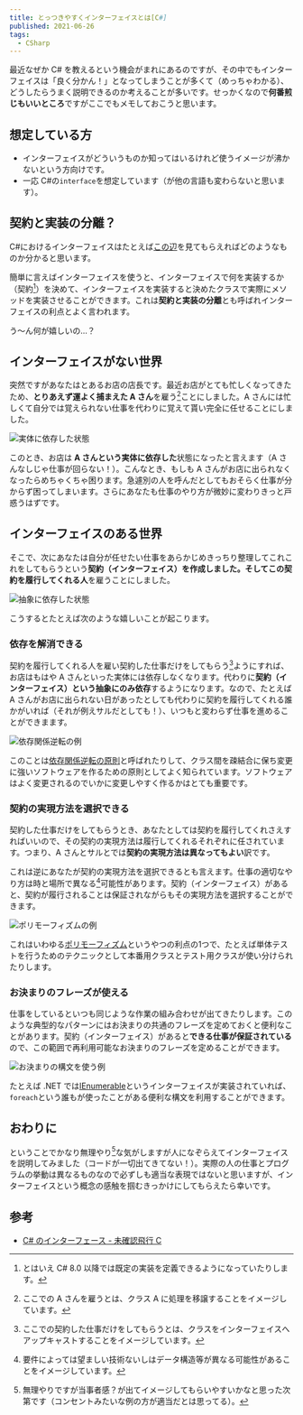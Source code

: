 ```yaml
---
title: とっつきやすくインターフェイスとは[C#]
published: 2021-06-26
tags:
  - CSharp
---
```


最近なぜか C# を教えるという機会がまれにあるのですが、その中でもインターフェイスは「良く分かん！」となってしまうことが多くて（めっちゃわかる）、どうしたらうまく説明できるのか考えることが多いです。せっかくなので**何番煎じもいいところ**ですがここでもメモしておこうと思います。

## 想定している方

- インターフェイスがどういうものか知ってはいるけれど使うイメージが沸かないという方向けです。
- 一応 C#の`interface`を想定しています（が他の言語も変わらないと思います）。

## 契約と実装の分離？

C#におけるインターフェイスはたとえば[この辺](https://docs.microsoft.com/ja-jp/dotnet/csharp/fundamentals/types/interfaces)を見てもらえればどのようなものか分かると思います。

簡単に言えばインターフェイスを使うと、インターフェイスで何を実装するか（契約[^契約について]）を決めて、インターフェイスを実装すると決めたクラスで実際にメソッドを実装させることができます。これは**契約と実装の分離**とも呼ばれインターフェイスの利点とよく言われます。

う～ん何が嬉しいの…？

## インターフェイスがない世界

突然ですがあなたはとあるお店の店長です。最近お店がとても忙しくなってきたため、**とりあえず運よく捕まえた A さん**を雇う[^雇うとは]ことにしました。A さんには忙しくて自分では覚えられない仕事を代わりに覚えて貰い完全に任せることにしました。

![実体に依存した状態](./img/interface1.JPG)

このとき、お店は **A さんという実体に依存した**状態になったと言えます（A さんなしじゃ仕事が回らない！）。こんなとき、もしも A さんがお店に出られなくなったらめちゃくちゃ困ります。急遽別の人を呼んだとしてもおそらく仕事が分からず困ってしまいます。さらにあなたも仕事のやり方が微妙に変わりきっと戸惑うはずです。

## インターフェイスのある世界

そこで、次にあなたは自分が任せたい仕事をあらかじめきっちり整理してこれこれをしてもらうという**契約（インターフェイス）**を作成しました。そしてこの**契約を履行してくれる人**を雇うことにしました。

![抽象に依存した状態](./img/interface2.JPG)

こうするとたとえば次のような嬉しいことが起こります。

### 依存を解消できる

契約を履行してくれる人を雇い契約した仕事だけをしてもらう[^契約した仕事]ようにすれば、お店はもはや A さんといった実体には依存しなくなります。代わりに**契約（インターフェイス）という抽象にのみ依存**するようになります。なので、たとえば A さんがお店に出られない日があったとしても代わりに契約を履行してくれる誰かがいれば（それが例えサルだとしても！）、いつもと変わらず仕事を進めることができまます。

![依存関係逆転の例](./img/interface3.JPG)

このことは[依存関係逆転の原則](https://ja.wikipedia.org/wiki/%e4%be%9d%e5%ad%98%e6%80%a7%e9%80%86%e8%bb%a2%e3%81%ae%e5%8e%9f%e5%89%87)と呼ばれたりして、クラス間を疎結合に保ち変更に強いソフトウェアを作るための原則としてよく知られています。ソフトウェアはよく変更されるのでいかに変更しやすく作るかはとても重要です。

### 契約の実現方法を選択できる

契約した仕事だけをしてもらうとき、あなたとしては契約を履行してくれさえすればいいので、その契約の実現方法は履行してくれるそれぞれに任されています。つまり、A さんとサルとでは**契約の実現方法は異なってもよい**訳です。

これは逆にあなたが契約の実現方法を選択できるとも言えます。仕事の適切なやり方は時と場所で異なる[^異なるとは]可能性があります。契約（インターフェイス）があると、契約が履行されることは保証されながらもその実現方法を選択することができます。

![ポリモーフィズムの例](./img/interface5.JPG)

これはいわゆる[ポリモーフィズム](https://ja.wikipedia.org/wiki/%E3%83%9D%E3%83%AA%E3%83%A2%E3%83%BC%E3%83%95%E3%82%A3%E3%82%BA%E3%83%A0)というやつの利点の1つで、たとえば単体テストを行うためのテクニックとして本番用クラスとテスト用クラスが使い分けられたりします。

### お決まりのフレーズが使える

仕事をしているといつも同じような作業の組み合わせが出てきたりします。このような典型的なパターンにはお決まりの共通のフレーズを定めておくと便利なことがあります。契約（インターフェイス）があると**できる仕事が保証されている**ので、この範囲で再利用可能なお決まりのフレーズを定めることができます。

![お決まりの構文を使う例](./img/interface4.JPG)

たとえば .NET では[IEnumerable](https://docs.microsoft.com/ja-jp/dotnet/api/system.collections.generic.ienumerable-1?view=net-5.0)というインターフェイスが実装されていれば、`foreach`という誰もが使ったことがある便利な構文を利用することができます。

## おわりに

ということでかなり無理やり[^人に]な気がしますが人になぞらえてインターフェイスを説明してみました（コードが一切出てきてない！）。実際の人の仕事とプログラムの挙動は異なるものなので必ずしも適当な表現ではないと思いますが、インターフェイスという概念の感触を掴むきっかけにしてもらえたら幸いです。

## 参考

- [C# のインターフェース - 未確認飛行 C](https://ufcpp.net/study/csharp/oo_interface.html)

[^契約について]: とはいえ C# 8.0 以降では既定の実装を定義できるようになっていたりします。
[^雇うとは]: ここでの A さんを雇うとは、クラス A に処理を移譲することをイメージしています。
[^契約した仕事]: ここでの契約した仕事だけをしてもらうとは、クラスをインターフェイスへアップキャストすることをイメージしています。
[^異なるとは]: 要件によっては望ましい技術ないしはデータ構造等が異なる可能性があることをイメージしています。
[^人に]: 無理やりですが当事者感？が出てイメージしてもらいやすいかなと思った次第です（コンセントみたいな例の方が適当だとは思ってる）。
